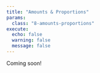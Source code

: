 ```yaml
---
title: "Amounts & Proportions"
params:
  class: "8-amounts-proportions"
execute:
  echo: false
  warning: false
  message: false
---
```


Coming soon!